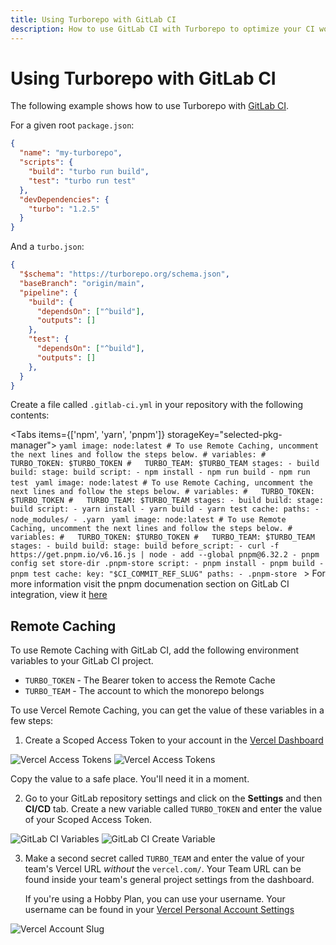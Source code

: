 ```yaml
---
title: Using Turborepo with GitLab CI
description: How to use GitLab CI with Turborepo to optimize your CI workflow
---
```



# Using Turborepo with GitLab CI

The following example shows how to use Turborepo with [GitLab CI](https://docs.gitlab.com/ee/ci/).

For a given root `package.json`:

```json
{
  "name": "my-turborepo",
  "scripts": {
    "build": "turbo run build",
    "test": "turbo run test"
  },
  "devDependencies": {
    "turbo": "1.2.5"
  }
}
```

And a `turbo.json`:

```json
{
  "$schema": "https://turborepo.org/schema.json",
  "baseBranch": "origin/main",
  "pipeline": {
    "build": {
      "dependsOn": ["^build"],
      "outputs": []
    },
    "test": {
      "dependsOn": ["^build"],
      "outputs": []
    },
  }
}
```

Create a file called `.gitlab-ci.yml` in your repository with the following contents:

<Tabs items={['npm', 'yarn', 'pnpm']} storageKey="selected-pkg-manager">
    <Tab>
        ```yaml
        image: node:latest
        # To use Remote Caching, uncomment the next lines and follow the steps below.
        # variables:
        #   TURBO_TOKEN: $TURBO_TOKEN
        #   TURBO_TEAM: $TURBO_TEAM
        stages:
          - build
        build:
          stage: build
          script:
            - npm install
            - npm run build
            - npm run test
        ```
    </Tab>
    <Tab>
        ```yaml
        image: node:latest
        # To use Remote Caching, uncomment the next lines and follow the steps below.
        # variables:
        #   TURBO_TOKEN: $TURBO_TOKEN
        #   TURBO_TEAM: $TURBO_TEAM
        stages:
          - build
        build:
          stage: build
          script:
            - yarn install
            - yarn build
            - yarn test
          cache:
            paths:
              - node_modules/
              - .yarn
        ```
    </Tab>
    <Tab>
        ```yaml
        image: node:latest
        # To use Remote Caching, uncomment the next lines and follow the steps below.
        # variables:
        #   TURBO_TOKEN: $TURBO_TOKEN
        #   TURBO_TEAM: $TURBO_TEAM
        stages:
          - build
        build:
          stage: build
          before_script:
            - curl -f https://get.pnpm.io/v6.16.js | node - add --global pnpm@6.32.2
            - pnpm config set store-dir .pnpm-store
          script:
            - pnpm install
            - pnpm build
            - pnpm test
          cache:
            key: "$CI_COMMIT_REF_SLUG"
            paths:
              - .pnpm-store
        ```
        > For more information visit the pnpm documenation section on GitLab CI integration, view it [here](https://pnpm.io/continuous-integration#gitlab)
    </Tab>
</Tabs>

## Remote Caching

To use Remote Caching with GitLab CI, add the following environment variables to your GitLab CI project.

- `TURBO_TOKEN` - The Bearer token to access the Remote Cache
- `TURBO_TEAM` - The account to which the monorepo belongs

To use Vercel Remote Caching, you can get the value of these variables in a few steps:

1. Create a Scoped Access Token to your account in the [Vercel Dashboard](https://vercel.com/account/tokens)

![Vercel Access Tokens](/images/docs/vercel-tokens.png)
![Vercel Access Tokens](/images/docs/vercel-create-token.png)

Copy the value to a safe place. You'll need it in a moment.

2. Go to your GitLab repository settings and click on the **Settings** and then **CI/CD** tab. Create a new variable called `TURBO_TOKEN` and enter the value of your Scoped Access Token.

![GitLab CI Variables](/images/docs/gitlab-ci-variables.png)
![GitLab CI Create Variable](/images/docs/gitlab-ci-create-variable.png)

3. Make a second secret called `TURBO_TEAM` and enter the value of your team's Vercel URL _without_ the `vercel.com/`. Your Team URL can be found inside your team's general project settings from the dashboard.

   If you're using a Hobby Plan, you can use your username. Your username can be found in your [Vercel Personal Account Settings](https://vercel.com/account)

![Vercel Account Slug](/images/docs/vercel-slug.png)
